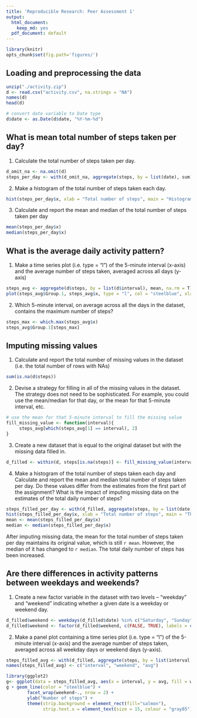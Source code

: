 ```yaml
---
title: 'Reproducible Research: Peer Assessment 1'
output:
  html_document:
    keep_md: yes
  pdf_document: default
---
```

```r
library(knitr)
opts_chunk$set(fig.path='figures/')
```


## Loading and preprocessing the data
```r
unzip("./activity.zip")
d <- read.csv("activity.csv", na.strings = "NA")
names(d)
head(d)

# convert date variable to Date type
d$date <- as.Date(d$date, "%Y-%m-%d")
```


## What is mean total number of steps taken per day?
1. Calculate the total number of steps taken per day.
```r
d_omit_na <- na.omit(d)
steps_per_day <- with(d_omit_na, aggregate(steps, by = list(date), sum))
```

2. Make a histogram of the total number of steps taken each day.
```r
hist(steps_per_day$x, xlab = "Total number of steps", main = "Histogram of the total number of steps taken each day")
```

3. Calculate and report the mean and median of the total number of steps taken per day
```r
mean(steps_per_day$x)
median(steps_per_day$x)
```


## What is the average daily activity pattern?
1. Make a time series plot (i.e. type = "l") of the 5-minute interval (x-axis) and the average number of steps taken, averaged across all days (y-axis)
```r
steps_avg <- aggregate(d$steps, by = list(d$interval), mean, na.rm = T)
plot(steps_avg$Group.1, steps_avg$x, type = "l", col = "steelblue", xlab = "5-minute interval", ylab = "Average number of steps")
```

2. Which 5-minute interval, on average across all the days in the dataset, contains the maximum number of steps?
```r
steps_max <- which.max(steps_avg$x)
steps_avg$Group.1[steps_max]
```


## Imputing missing values
1. Calculate and report the total number of missing values in the dataset (i.e. the total number of rows with NAs)
```r
sum(is.na(d$steps))
```

2. Devise a strategy for filling in all of the missing values in the dataset. The strategy does not need to be sophisticated. For example, you could use the mean/median for that day, or the mean for that 5-minute interval, etc.
```r
# use the mean for that 5-minute interval to fill the missing value
fill_missing_value <- function(interval){
     steps_avg[which(steps_avg[1] == interval), 2]
}
```


3. Create a new dataset that is equal to the original dataset but with the missing data filled in.
```r
d_filled <- within(d, steps[is.na(steps)] <- fill_missing_value(interval))
```

4. Make a histogram of the total number of steps taken each day and Calculate and report the mean and median total number of steps taken per day. Do these values differ from the estimates from the first part of the assignment? What is the impact of imputing missing data on the estimates of the total daily number of steps?
```r
steps_filled_per_day <- with(d_filled, aggregate(steps, by = list(date), sum))
hist(steps_filled_per_day$x, xlab = "Total number of steps", main = "The total number of steps taken each day after imputing missing data")
mean <- mean(steps_filled_per_day$x)
median <- median(steps_filled_per_day$x)
```

After imputing missing data, the mean for the total number of steps taken per day maintains its original value, which is still `r mean`. However, the median of it has changed to `r median`. The total daily number of steps has been increased.


## Are there differences in activity patterns between weekdays and weekends?
1. Create a new factor variable in the dataset with two levels – “weekday” and “weekend” indicating whether a given date is a weekday or weekend day.
```r
d_filled$weekend <- weekdays(d_filled$date) %in% c("Saturday", "Sunday")
d_filled$weekend <- factor(d_filled$weekend, c(FALSE, TRUE), labels = c("weekday", "weekend"))
```

2. Make a panel plot containing a time series plot (i.e. type = "l") of the 5-minute interval (x-axis) and the average number of steps taken, averaged across all weekday days or weekend days (y-axis).
```r
steps_filled_avg <- with(d_filled, aggregate(steps, by = list(interval, weekend), mean))
names(steps_filled_avg) <- c("interval", "weekend", "avg")

library(ggplot2)
g<- ggplot(data = steps_filled_avg, aes(x = interval, y = avg, fill = weekend))
g + geom_line(color = "steelblue") + 
        facet_wrap(weekend~., nrow = 2) + 
        ylab("Number of steps") +
        theme(strip.background = element_rect(fill="salmon"),
              strip.text.x = element_text(size = 15, colour = "gray85"))
```






